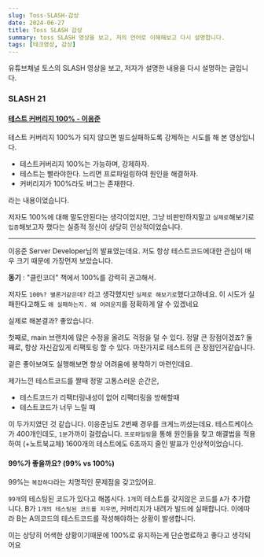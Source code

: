 ```yaml
---
slug: Toss-SLASH-감상
date: 2024-06-27
title: Toss SLASH 감상
summary: toss SLASH 영상을 보고, 저의 언어로 이해해보고 다시 설명합니다.
tags: [테크영상, 감상]
---
```


유튜브채널 토스의 SLASH 영상을 보고,
저자가 설명한 내용을 다시 설명하는 글입니다.

### SLASH 21

#### [테스트 커버리지 100% - 이응준](https://www.youtube.com/watch?v=jdlBu2vFv58&list=PL1DJtS1Hv1PiGXmgruP1_gM2TSvQiOsFL&index=69)

테스트 커버리지 100%가 되지 않으면 빌드실패하도록 강제하는 시도를 해 본 영상입니다.

- 테스트커버리지 100%는 가능하며, 강제하자.
- 테스트는 빨라야한다. 느리면 프로파일링하여 원인을 해결하자.
- 커버리지가 100%라도 버그는 존재한다.

라는 내용이었습니다.

저자도 100%에 대해 말도안된다는 생각이었지만,
그냥 비판만하지말고 `실제로`해보기로 `입증`해보고자 했다는 실증적 정신이 상당히 인상적이었습니다.

---

이응준 Server Developer님의 발표였는데요.
저도 항상 테스트코드에대한 관심이 매우 크기 때문에 가장먼저 보았습니다.

**동기** : "클린코더" 책에서 100%를 강력히 권고해서.

저자도 `100%? 별론거같은데?` 라고 생각했지만
`실제로 해보기로`했다고하네요.
이 시도가 실패한다고해도 `왜 실패하는지. 왜 어려운지`를 정확하게 알 수 있겠네요

실제로 해본결과? 좋았습니다.

첫째로, main 브랜치에 많은 수정을 올려도 걱정을 덜 수 있다.
정말 큰 장점이겠죠?
둘째로, 항상 자신감있게 리팩토링 할 수 있다.
마찬가지로 테스트의 큰 장점인거같습니다.

겉은 좋아보여도 실행해보면 항상 어려움에 봉착하기 마련인데요.

제가느낀 테스트코드를 짤때 정말 고통스러운 순간은,

- 테스트코드가 리팩터링내성이 없어 리팩터링을 방해할때
- 테스트코드가 너무 느릴 때

이 두가지였던 것 같습니다.
이응준님도 2번째 경우를 크게느끼셨는데요.
테스트케이스가 400개인데도, `1분`가까이 걸렸습니다.
`프로파일링`을 통해 원인들을 찾고 해결법을 적용하여 (+노트북교체) 1600개의 테스트에도 6초까지 줄인 발표가 인상적이었습니다.

#### 99%가 좋을까요? (99% vs 100%)

99%는 `복잡하다`라는 치명적인 문제점을 갖고있어요.

`99개`의 테스팅된 코드가 있다고 해봅시다.
`1개`의 테스트를 갖지않은 코드를 `A`가 추가합니다.
B가 `1개의 테스팅된 코드를 지우면`, 커버리지가 내려가 빌드에 실패합니다.
이에따라 B는 A의코드의 테스트코드를 작성해야하는 상황이 발생합니다.

이는 상당히 어색한 상황이기때문에 100%로 유지하는게 단순명료하고 좋다고 생각되어요
